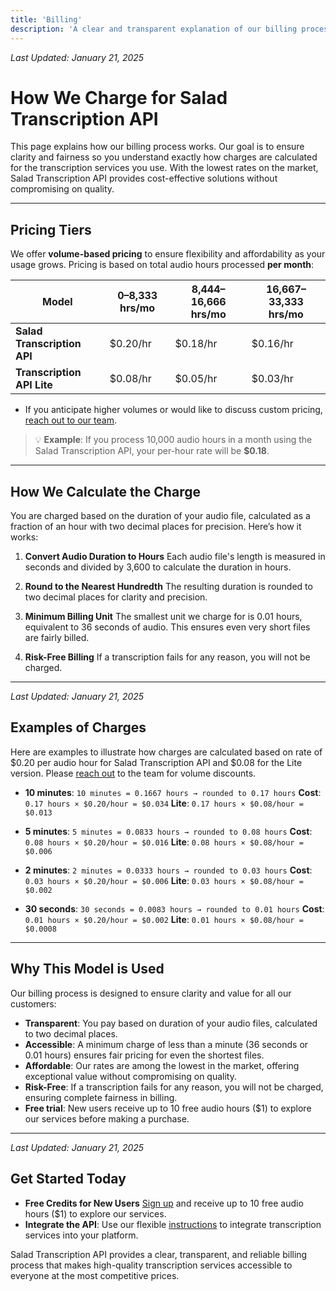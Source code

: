 ```yaml
---
title: 'Billing'
description: 'A clear and transparent explanation of our billing process for transcription services.'
---
```


_Last Updated: January 21, 2025_

# How We Charge for Salad Transcription API

This page explains how our billing process works. Our goal is to ensure clarity and fairness so you understand exactly
how charges are calculated for the transcription services you use. With the lowest rates on the market, Salad
Transcription API provides cost-effective solutions without compromising on quality.

---

## Pricing Tiers

We offer **volume-based pricing** to ensure flexibility and affordability as your usage grows. Pricing is based on total
audio hours processed **per month**:

| **Model**                   | **0–8,333 hrs/mo** | **8,444–16,666 hrs/mo** | **16,667–33,333 hrs/mo** |
| --------------------------- | ------------------ | ----------------------- | ------------------------ |
| **Salad Transcription API** | $0.20/hr           | $0.18/hr                | $0.16/hr                 |
| **Transcription API Lite**  | $0.08/hr           | $0.05/hr                | $0.03/hr                 |

- If you anticipate higher volumes or would like to discuss custom pricing,
  [reach out to our team](mailto:cloud@salad.com).

> 💡 **Example**: If you process 10,000 audio hours in a month using the Salad Transcription API, your per-hour rate
> will be **$0.18**.

---

## How We Calculate the Charge

You are charged based on the duration of your audio file, calculated as a fraction of an hour with two decimal places
for precision. Here’s how it works:

1. **Convert Audio Duration to Hours** Each audio file's length is measured in seconds and divided by 3,600 to calculate
   the duration in hours.

2. **Round to the Nearest Hundredth** The resulting duration is rounded to two decimal places for clarity and precision.

3. **Minimum Billing Unit** The smallest unit we charge for is 0.01 hours, equivalent to 36 seconds of audio. This
   ensures even very short files are fairly billed.

4. **Risk-Free Billing** If a transcription fails for any reason, you will not be charged.

---

_Last Updated: January 21, 2025_

## Examples of Charges

Here are examples to illustrate how charges are calculated based on rate of $0.20 per audio hour for Salad Transcription
API and $0.08 for the Lite version. Please [reach out](mailto:cloud@salad.com) to the team for volume discounts.

- **10 minutes**: `10 minutes = 0.1667 hours → rounded to 0.17 hours` **Cost**: `0.17 hours × $0.20/hour = $0.034`
  **Lite**: `0.17 hours × $0.08/hour = $0.013`

- **5 minutes**: `5 minutes = 0.0833 hours → rounded to 0.08 hours` **Cost**: `0.08 hours × $0.20/hour = $0.016`
  **Lite**: `0.08 hours × $0.08/hour = $0.006`

- **2 minutes**: `2 minutes = 0.0333 hours → rounded to 0.03 hours` **Cost**: `0.03 hours × $0.20/hour = $0.006`
  **Lite**: `0.03 hours × $0.08/hour = $0.002`

- **30 seconds**: `30 seconds = 0.0083 hours → rounded to 0.01 hours` **Cost**: `0.01 hours × $0.20/hour = $0.002`
  **Lite**: `0.01 hours × $0.08/hour = $0.0008`

---

## Why This Model is Used

Our billing process is designed to ensure clarity and value for all our customers:

- **Transparent**: You pay based on duration of your audio files, calculated to two decimal places.
- **Accessible**: A minimum charge of less than a minute (36 seconds or 0.01 hours) ensures fair pricing for even the
  shortest files.
- **Affordable**: Our rates are among the lowest in the market, offering exceptional value without compromising on
  quality.
- **Risk-Free**: If a transcription fails for any reason, you will not be charged, ensuring complete fairness in
  billing.
- **Free trial**: New users receive up to 10 free audio hours ($1) to explore our services before making a purchase.

---

_Last Updated: January 21, 2025_

## Get Started Today

- **Free Credits for New Users** [Sign up](https://portal.salad.com/) and receive up to 10 free audio hours ($1) to
  explore our services.
- **Integrate the API**: Use our flexible [instructions](/transcription/tutorials/transcription-quick-start) to
  integrate transcription services into your platform.

Salad Transcription API provides a clear, transparent, and reliable billing process that makes high-quality
transcription services accessible to everyone at the most competitive prices.
